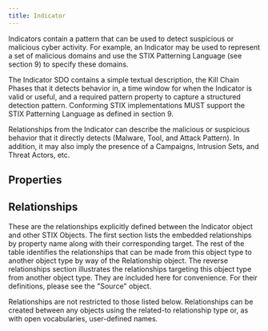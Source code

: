 ```yaml
---
title: Indicator
---
```


Indicators contain a pattern that can be used to detect suspicious or malicious cyber activity. For example, an Indicator may be used to represent a set of malicious domains and use the STIX Patterning Language (see section 9) to specify these domains.

The Indicator SDO contains a simple textual description, the Kill Chain Phases that it detects behavior in, a time window for when the Indicator is valid or useful, and a required pattern property to capture a structured detection pattern. Conforming STIX implementations MUST support the STIX Patterning Language as defined in section 9.

Relationships from the Indicator can describe the malicious or suspicious behavior that it directly detects (Malware, Tool, and Attack Pattern). In addition, it may also imply the presence of a Campaigns, Intrusion Sets, and Threat Actors, etc.

## Properties
<PropertiesOverview type='indicator' />
<PropertyDefinitions type='indicator' />

## Relationships
These are the relationships explicitly defined between the Indicator object and other STIX Objects. The first section lists the embedded relationships by property name along with their corresponding target. The rest of the table identifies the relationships that can be made from this object type to another object type by way of the Relationship object. The reverse relationships section illustrates the relationships targeting this object type from another object type. They are included here for convenience. For their definitions, please see the "Source" object.

Relationships are not restricted to those listed below. Relationships can be created between any objects using the related-to relationship type or, as with open vocabularies, user-defined names.

<Relationships type='indicator' />
